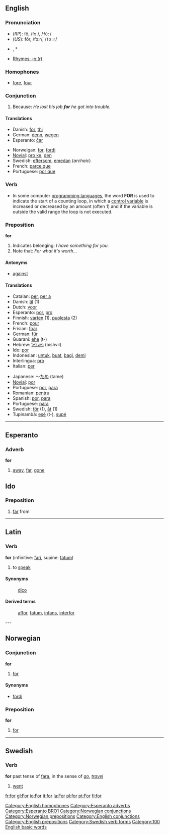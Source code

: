 {{see|för}}
==English==

{{rank|with|is|it|14|for|as|had|you}}

===Pronunciation===
*(''RP''): fô, /fɔː/, /<tt>fO:</tt>/
*(''US''): fôr, /fɔːr/, /<tt>fO:r</tt>/
*{{audio|en-us-for.ogg|Audio (US)}}, *{{audio|en-us-for-unstressed.ogg|Audio (US), unstressed, in the phrase "Wait for me".}}
*[[rhymes:English:-ɔː(r)|Rhymes: -ɔː(r)]]

===Homophones===
*[[fore]], [[four]]
[[Category:English homophones]]

===Conjunction===
# Because: ''He lost his job '''for''' he got into trouble.''

====Translations====
{{top}}
*Danish: [[for]], [[thi]]
*German: [[denn]], [[wegen]]
*Esperanto: [[ĉar]]
{{mid}}
*Norweigan: [[#Norwegian|for]], [[fordi]]
*[[Novial]]: [[pro ke]], [[den]]
*Swedish: [[eftersom]], [[emedan]] (''archaic'')
*French: [[parce que]]
*Portuguese: [[por que]]
{{bottom}}

===Verb===
* In some computer [[programming language]]s, the word '''FOR''' is used to indicate the start of a counting loop, in which a [[control variable]] is increased or decreased by an amount (often 1) and if the variable is outside the valid range the loop is not executed.

===Preposition===
'''for'''

# Indicates belonging: ''I have something for you.''
# Note that: ''For what it's worth...''

====Antonyms====
*[[against]]
====Translations====
{{top}}
*Catalan: [[per]], [[per a]]
*Danish: [[til]] (1)
*Dutch: [[voor]]
*Esperanto: [[por]], [[pro]]
*Finnish: [[varten]] (1), [[puolesta]] (2)
*French: [[pour]]
*Frisian: [[foar]]
*German: [[für]]
*Guarani: [[ehe]] (t-)
*Hebrew: [[נישביל]] (bishvil)
*Ido: [[por]]
*Indonesian: [[untuk]], [[buat]], [[bagi]], [[demi]]
*Interlingua: [[pro]]
*Italian: [[per]]
{{mid}}
*Japanese: ～[[ため]] (tame)
*[[Novial]]: [[por]]
*Portuguese: [[por]], [[para]]
*Romanian: [[pentru]]
*Spanish: [[por]], [[para]]
*Portuguese: [[para]]
*Swedish: [[för]] (1), [[åt]] (1)
*Tupinambá: [[esé]] (t-), [[supé]]
{{bottom}}

----

==Esperanto==

===Adverb===
'''for'''

# [[away]], [[far]], [[gone]]

[[Category:Esperanto adverbs]]
[[Category:Esperanto BRO1]]

==Ido==
===Preposition===
# [[far]] from

----
==Latin==
===Verb===
'''for''' (infinitive: [[fari]], supine: [[fatum]])

#to [[speak]]
====Synonyms====
:[[dico]]
====Derived terms====
:[[affor]], [[fatum]], [[infans]], [[interfor]]

---
==Norwegian==
===Conjunction===
[[Category:Norwegian conjunctions]]
'''for'''
#[[#Conjunction 1|for]]
====Synonyms====
*[[fordi]]
===Preposition===
[[Category:Norwegian prepositions]]
'''for'''
#[[#Preposition 1|for]]

----
==Swedish==
===Verb===
'''for''' past tense of [[fara]], in the sense of ''[[go]]'', ''[[travel]]''

# [[went]]

[[Category:English conjunctions]]
[[Category:English prepositions]]
[[Category:Swedish verb forms]]

[[Category:100 English basic words]]

[[fr:for]]
[[gl:For]]
[[io:For]]
[[it:for]]
[[la:For]]
[[pl:for]]
[[pt:For]]
[[fi:for]]